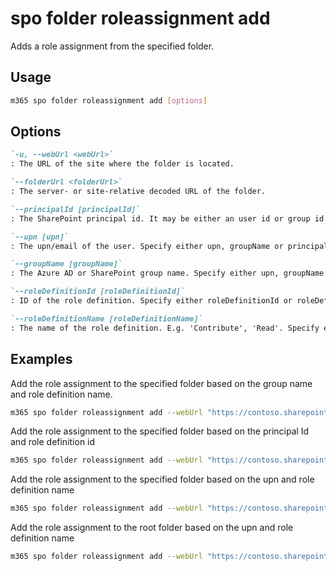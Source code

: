 
# spo folder roleassignment add

Adds a role assignment from the specified folder.

## Usage

```sh
m365 spo folder roleassignment add [options]
```

## Options

```md definition-list
`-u, --webUrl <webUrl>`
: The URL of the site where the folder is located.

`--folderUrl <folderUrl>`
: The server- or site-relative decoded URL of the folder.

`--principalId [principalId]`
: The SharePoint principal id. It may be either an user id or group id for which the role assignment will be addd. Specify either upn, groupName or principalId but not multiple.

`--upn [upn]`
: The upn/email of the user. Specify either upn, groupName or principalId but not multiple.

`--groupName [groupName]`
: The Azure AD or SharePoint group name. Specify either upn, groupName or principalId but not multiple.

`--roleDefinitionId [roleDefinitionId]`
: ID of the role definition. Specify either roleDefinitionId or roleDefinitionName but not both.

`--roleDefinitionName [roleDefinitionName]`
: The name of the role definition. E.g. 'Contribute', 'Read'. Specify either roleDefinitionId or roleDefinitionName but not both.
```

<Global />

## Examples

Add the role assignment to the specified folder based on the group name and role definition name.

```sh
m365 spo folder roleassignment add --webUrl "https://contoso.sharepoint.com/sites/contoso-sales" --folderUrl  "/Shared Documents/FolderPermission" --groupName "saleGroup" --roleDefinitionName "Edit"
```

Add the role assignment to the specified folder based on the principal Id and role definition id

```sh
m365 spo folder roleassignment add --webUrl "https://contoso.sharepoint.com/sites/contoso-sales" --folderUrl "/Shared Documents/FolderPermission" --principalId 2 --roleDefinitionId 1073741827 
```

Add the role assignment to the specified folder based on the upn and role definition name

```sh
m365 spo folder roleassignment add --webUrl "https://contoso.sharepoint.com/sites/contoso-sales" --folderUrl "/Shared Documents/FolderPermission" --upn "test@contoso.onmicrosoft.com" --roleDefinitionName "Edit"
```
Add the role assignment to the root folder based on the upn and role definition name

```sh
m365 spo folder roleassignment add --webUrl "https://contoso.sharepoint.com/sites/contoso-sales" --folderUrl "/Shared Documents" --upn "test@contoso.onmicrosoft.com" --roleDefinitionName "Edit"
```
